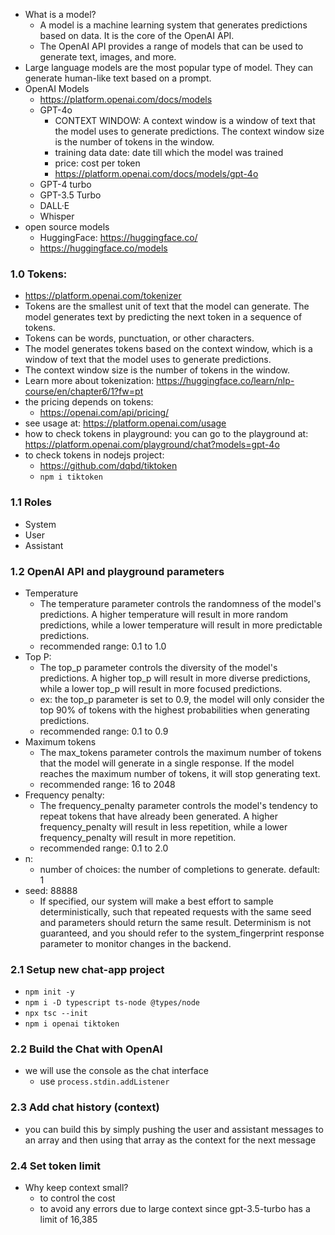 - What is a model?
  - A model is a machine learning system that generates predictions based on data. It is the core of the OpenAI API.
  - The OpenAI API provides a range of models that can be used to generate text, images, and more.
- Large language models are the most popular type of model. They can generate human-like text based on a prompt.
- OpenAI Models
  - https://platform.openai.com/docs/models
  - GPT-4o
    - CONTEXT WINDOW: A context window is a window of text that the model uses to generate predictions. The context window size is the number of tokens in the window.
    - training data date: date till which the model was trained
    - price: cost per token
    - https://platform.openai.com/docs/models/gpt-4o
  - GPT-4 turbo
  - GPT-3.5 Turbo
  - DALL·E
  - Whisper
- open source models
  - HuggingFace: https://huggingface.co/
  - https://huggingface.co/models

### 1.0 Tokens:

- https://platform.openai.com/tokenizer
- Tokens are the smallest unit of text that the model can generate. The model generates text by predicting the next token in a sequence of tokens.
- Tokens can be words, punctuation, or other characters.
- The model generates tokens based on the context window, which is a window of text that the model uses to generate predictions.
- The context window size is the number of tokens in the window.
- Learn more about tokenization: https://huggingface.co/learn/nlp-course/en/chapter6/1?fw=pt
- the pricing depends on tokens:
  - https://openai.com/api/pricing/
- see usage at: https://platform.openai.com/usage
- how to check tokens in playground:
  you can go to the playground at: https://platform.openai.com/playground/chat?models=gpt-4o
- to check tokens in nodejs project:
  - https://github.com/dqbd/tiktoken
  - `npm i tiktoken`

### 1.1 Roles

- System
- User
- Assistant

### 1.2 OpenAI API and playground parameters

- Temperature
  - The temperature parameter controls the randomness of the model's predictions. A higher temperature will result in more random predictions, while a lower temperature will result in more predictable predictions.
  - recommended range: 0.1 to 1.0
- Top P:
  - The top_p parameter controls the diversity of the model's predictions. A higher top_p will result in more diverse predictions, while a lower top_p will result in more focused predictions.
  - ex: the top_p parameter is set to 0.9, the model will only consider the top 90% of tokens with the highest probabilities when generating predictions.
  - recommended range: 0.1 to 0.9
- Maximum tokens
  - The max_tokens parameter controls the maximum number of tokens that the model will generate in a single response. If the model reaches the maximum number of tokens, it will stop generating text.
  - recommended range: 16 to 2048
- Frequency penalty:
  - The frequency_penalty parameter controls the model's tendency to repeat tokens that have already been generated. A higher frequency_penalty will result in less repetition, while a lower frequency_penalty will result in more repetition.
  - recommended range: 0.1 to 2.0
- n:
  - number of choices: the number of completions to generate. default: 1
- seed: 88888
  - If specified, our system will make a best effort to sample deterministically, such that repeated requests with the same seed and parameters should return the same result. Determinism is not guaranteed, and you should refer to the system_fingerprint response parameter to monitor changes in the backend.






### 2.1 Setup new chat-app project

- `npm init -y`
- `npm i -D typescript ts-node @types/node`
- `npx tsc --init`
- `npm i openai tiktoken`


### 2.2 Build the Chat with OpenAI

- we will use the console as the chat interface
  - use `process.stdin.addListener`

### 2.3 Add chat history (context)

- you can build this by simply pushing the user and assistant messages to an array and then using that array as the context for the next message

### 2.4 Set token limit

- Why keep context small?
  - to control the cost
  - to avoid any errors due to large context since gpt-3.5-turbo has a limit of 16,385